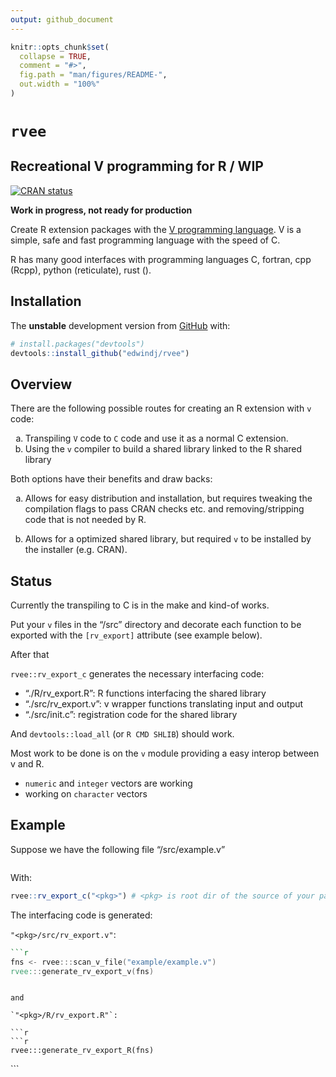 ```yaml
---
output: github_document
---
```


<!-- README.md is generated from README.Rmd. Please edit that file -->

```r
knitr::opts_chunk$set(
  collapse = TRUE,
  comment = "#>",
  fig.path = "man/figures/README-",
  out.width = "100%"
)
```

# `rvee`

## Recreational V programming for R / WIP

<!-- badges: start -->
[![CRAN status](https://www.r-pkg.org/badges/version/rvee)](https://CRAN.R-project.org/package=rvee)
<!-- badges: end -->

**Work in progress, not ready for production**

Create R extension packages with the [V programming language](https://vlang.io).
V is a simple, safe and fast programming language with the speed of C.

R has many good interfaces with programming languages C, fortran, cpp (Rcpp), python
(reticulate), rust ().

## Installation


The **unstable** development version from [GitHub](https://github.com/) with:

``` r
# install.packages("devtools")
devtools::install_github("edwindj/rvee")
```

## Overview

There are the following possible routes for creating an R extension with `v` code:

a) Transpiling `V` code to `C` code and use it as a normal C extension.
b) Using the `v` compiler to build a shared library linked to the R shared library

Both options have their benefits and draw backs:

a) Allows for easy distribution and installation, but requires tweaking the compilation
flags to pass CRAN checks etc. and removing/stripping code that is not needed by R.

b) Allows for a optimized shared library, but required `v` to be installed by the
installer (e.g. CRAN).

## Status

Currently the transpiling to C is in the make and kind-of works.

Put your `v` files in the "<pkg>/src" directory and decorate each function to be
exported with the `[rv_export]` attribute (see example below).

After that 

`rvee::rv_export_c` generates the necessary interfacing code:

- "./R/rv_export.R": R functions interfacing the shared library
- "./src/rv_export.v": v wrapper functions translating input and output
- "./src/init.c": registration code for the shared library

And `devtools::load_all` (or `R CMD SHLIB`) should work.

Most work to be done is on the `v` module providing a easy interop between v and
R.

- `numeric` and `integer` vectors are working
- working on `character` vectors


## Example

Suppose we have the following file "<pkg>/src/example.v"

```r
```

With:

```r
rvee::rv_export_c("<pkg>") # <pkg> is root dir of the source of your package...
```

The interfacing code is generated:

`"<pkg>/src/rv_export.v"`:

```v
```r
fns <- rvee:::scan_v_file("example/example.v")
rvee:::generate_rv_export_v(fns)
```
```

and 

`"<pkg>/R/rv_export.R"`:

```r
```r
rvee:::generate_rv_export_R(fns)
```
```
